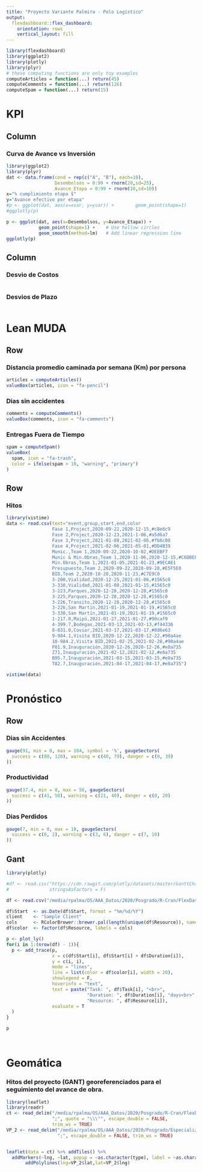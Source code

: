 ```yaml
---
title: "Proyecto Variante Palmira - Polo Logístico"
output: 
  flexdashboard::flex_dashboard:
    orientation: rows
    vertical_layout: fill
---
```





```r
library(flexdashboard)
library(ggplot2)
library(plotly)
library(plyr)
# these computing functions are only toy examples
computeArticles = function(...) return(45)
computeComments = function(...) return(126)
computeSpam = function(...) return(15)
```


KPI {data-icon="fa-sliders"}
=========


Column {data-width=650}
-----------------------------------------------------------------------



### Curva de Avance vs Inversión

```r
library(ggplot2)
library(plyr)
dat <- data.frame(cond = rep(c("A", "B"), each=10),
                  Desembolsos = 0:99 + rnorm(20,sd=25),
                  Avance_Etapa = 0:99 + rnorm(10,sd=10))
x="% cumplimiento etapa $"
y="Avance efectivo por etapa"
#p <- ggplot(dat, aes(x=xvar, y=yvar)) +        geom_point(shape=1)      # Use hollow circles
#ggplotly(p)

p <- ggplot(dat, aes(x=Desembolsos, y=Avance_Etapa)) +
            geom_point(shape=1) +    # Use hollow circles
            geom_smooth(method=lm)   # Add linear regression line
ggplotly(p)


```

Column {data-width=350}
-----------------------------------------------------------------------

### Desvio de Costos

```r

```

### Desvios de Plazo

```r

```


Lean MUDA {data-icon="fa-table"}
=========

Row {data-height=650}
-------------------------------------

### Distancia promedio caminada por semana (Km) por persona

```r
articles = computeArticles()
valueBox(articles, icon = "fa-pencil")
```

### Dias sin accidentes

```r
comments = computeComments()
valueBox(comments, icon = "fa-comments")
```

### Entregas Fuera de Tiempo

```r
spam = computeSpam()
valueBox(
  spam, icon = "fa-trash",
  color = ifelse(spam > 10, "warning", "primary")
)
```

Row {data-height=650}
-------------------------------------
### Hitos
```r
library(vistime)
data <- read.csv(text="event,group,start,end,color
                 Fase 1,Project,2020-09-22,2020-12-15,#c8e6c9
                 Fase 2,Project,2020-12-23,2021-1-06,#a5d6a7
                 Fase 3,Project,2021-01-08,2021-02-06,#fb8c00
                 Fase 4,Project,2021-02-06,2021-05-01,#DD4B39
                 Munic.,Team 1,2020-09-22,2020-10-02,#DEEBF7
                 Munic & Min.Obras,Team 1,2020-11-06,2020-12-15,#C6DBEF
                 Min.Obras,Team 1,2021-01-05,2021-01-23,#9ECAE1
                 Presupuesto,Team 2,2020-09-22,2020-09-28,#E5F5E0
                 BID,Team 2,2020-10-28,2020-11-23,#C7E9C0
                 3-200,Vialidad,2020-12-25,2021-01-06,#1565c0
                 3-330,Vialidad,2021-01-08,2021-01-15,#1565c0
                 3-223,Parques,2020-12-28,2020-12-28,#1565c0
                 3-225,Parques,2020-12-28,2020-12-28,#1565c0
                 3-226,Transito,2020-12-28,2020-12-28,#1565c0
                 3-226,San Martín,2021-01-19,2021-01-19,#1565c0
                 3-330,San Martín,2021-01-19,2021-01-19,#1565c0
                 1-217.0,Maipú,2021-01-27,2021-01-27,#90caf9
                 4-399.7,Bodegas,2021-03-13,2021-03-13,#f44336
                 8-831.0,Coviar,2021-03-17,2021-03-17,#8d6e63
                 9-984.1,Visita BID,2020-12-22,2020-12-22,#90a4ae
                 10-984.2,Visita BID,2021-02-25,2021-02-28,#90a4ae
                 F01.9,Inauguración,2020-12-26,2020-12-26,#e8a735
                 Z71,Inauguración,2021-02-12,2021-02-12,#e8a735
                 B95.7,Inauguración,2021-03-15,2021-03-15,#e8a735
                 T82.7,Inauguración,2021-04-17,2021-04-17,#e8a735")

vistime(data)

```




Pronóstico {data-icon="fa-signal"}
===================================== 

Row {data-height=650}
-------------------------------------

### Dias sin Accidentes

```r
gauge(91, min = 0, max = 104, symbol = '%', gaugeSectors(
  success = c(80, 120), warning = c(40, 79), danger = c(0, 39)
))
```

### Productividad

```r
gauge(37.4, min = 0, max = 50, gaugeSectors(
  success = c(41, 50), warning = c(21, 40), danger = c(0, 20)
))
```

### Dias Perdidos

```r
gauge(7, min = 0, max = 10, gaugeSectors(
  success = c(0, 2), warning = c(3, 6), danger = c(7, 10)
))
```

Gant
---------

```r
library(plotly)

#df <- read.csv("https://cdn.rawgit.com/plotly/datasets/master/GanttChart-updated.csv", 
#               stringsAsFactors = F)

df <- read.csv("/media/rpalma/OS/AAA_Datos/2020/Posgrado/R-Cran/FlexDashBoard/GanttChart-updated.csv", stringsAsFactors = F)

df$Start  <- as.Date(df$Start, format = "%m/%d/%Y")
client    <- "Sample Client"
cols      <- RColorBrewer::brewer.pal(length(unique(df$Resource)), name = "Set3")
df$color  <- factor(df$Resource, labels = cols)

p <- plot_ly()
for(i in 1:(nrow(df) - 1)){
  p <- add_trace(p,
                 x = c(df$Start[i], df$Start[i] + df$Duration[i]), 
                 y = c(i, i), 
                 mode = "lines",
                 line = list(color = df$color[i], width = 20),
                 showlegend = F,
                 hoverinfo = "text",
                 text = paste("Task: ", df$Task[i], "<br>",
                              "Duration: ", df$Duration[i], "days<br>",
                              "Resource: ", df$Resource[i]),
                 evaluate = T
  )
}

p




```





Geomática {data-icon="fa-globe"}
=====


### Hitos del proyecto (GANT) georeferenciados para el seguimiento del avance de obra.

```r
library(leaflet)
library(readr)
ct <- read_delim("/media/rpalma/OS/AAA_Datos/2020/Posgrado/R-Cran/FlexDashBoard/Puntos.csv", 
                 ";", quote = "\\\"", escape_double = FALSE, 
                 trim_ws = TRUE)
VP_2 <- read_delim("/media/rpalma/OS/AAA_Datos/2020/Posgrado/Especialización de Obras/Flex Dashboard/VP_2.csv", 
                   ";", escape_double = FALSE, trim_ws = TRUE)


leaflet(data = ct) %>% addTiles() %>%
  addMarkers(~lng, ~lat, popup = ~as.character(type), label = ~as.character(type)) %>%
       addPolylines(lng=VP_2$lat,lat=VP_2$lng)

        



```








